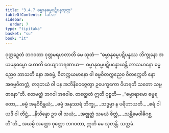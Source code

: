```yaml
---
title: "3.4.7 ဓမ္မာနုဓမ္မပဋိပန္နသုတ္တ"
tableOfContents: false
sidebar:
  order: 7
type: "tipitaka"
basket: "su"
book: "it"
---
```



<DynamicBreadcrumb />

<Division number="86" book="it" e="ch" v="18" p="250">

<Paragraph number="597" book="it">
ဝုတ္တဉှေတံ ဘဂဝတာ ဝုတ္တမရဟတာတိ မေ သုတံ—
</Paragraph>

<Paragraph number="598" book="it">
“ဓမ္မာနုဓမ္မပဋိပန္နဿ ဘိက္ခုနော အယမနုဓမ္မော ဟောတိ ဝေယျာကရဏာယ—  ဓမ္မာနုဓမ္မပဋိပန္နောယန္တိ ဘာသမာနော ဓမ္မညေဝ ဘာသတိ နော အဓမ္မံ, ဝိတက္ကယမာနော ဝါ ဓမ္မဝိတက္ကညေဝ ဝိတက္ကေတိ နော အဓမ္မဝိတက္ကံ, တဒုဘယံ ဝါ ပန အဘိနိဝေဇ္ဇေတွာ ဥပေက္ခကော ဝိဟရတိ သတော သမ္ပဇာနော”တိ. ဧတမတ္ထံ ဘဂဝါ အဝေါစ. တတ္ထေတံ ဣတိ ဝုစ္စတိ—
</Paragraph>

<Paragraph number="599" type="verses" book="it">
_“ဓမ္မာရာမော ဓမ္မရတော,_  
_ဓမ္မံ အနုဝိစိန္တယံ;_  
_ဓမ္မံ အနုဿရံ ဘိက္ခု,_  
_သဒ္ဓမ္မာ န ပရိဟာယတိ._  

</Paragraph>

<Paragraph number="600" type="verses" book="it">
_စရံ ဝါ ယဒိ ဝါ တိဋ္ဌံ,_  
_နိသိန္နော ဥဒ ဝါ သယံ;_  
_အဇ္ဈတ္တံ သမယံ စိတ္တံ,_  
_သန္တိမေဝါဓိဂစ္ဆတီ”တိ._  

</Paragraph>

<Paragraph number="601" book="it">
အယမ္ပိ အတ္ထော ဝုတ္တော ဘဂဝတာ, ဣတိ မေ သုတန္တိ.

</Paragraph>
</Division>

<Paragraph number="602" type="center" book="it">
သတ္တမံ.
</Paragraph>